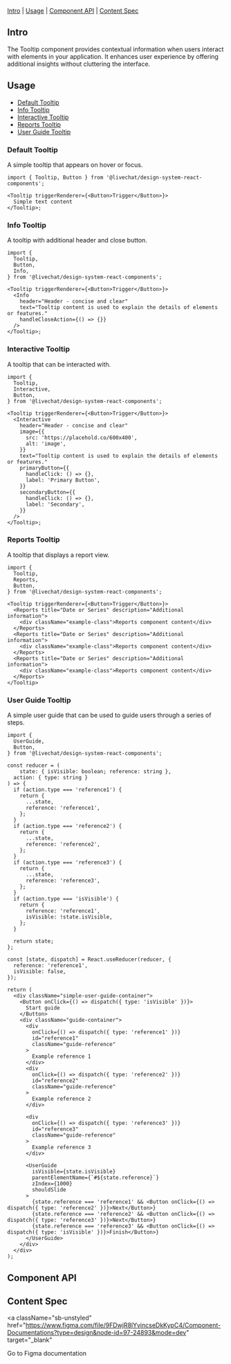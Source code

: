 

<Meta of={Stories} />

<Title>Tooltip</Title>

[Intro](#Intro) | [Usage](#Usage) | [Component API](#ComponentAPI) | [Content Spec](#ContentSpec)

## Intro <a id="Intro" />

The Tooltip component provides contextual information when users interact with elements in your application. It enhances user experience by offering additional insights without cluttering the interface.

## Usage <a id="Usage" />

- [Default Tooltip](#DefaultTooltip)
- [Info Tooltip](#InfoTooltip)
- [Interactive Tooltip](#InteractiveTooltip)
- [Reports Tooltip](#ReportsTooltip)
- [User Guide Tooltip](#UserGuideTooltip)


### Default Tooltip <a id="DefaultTooltip" />

A simple tooltip that appears on hover or focus.

```tsx
import { Tooltip, Button } from '@livechat/design-system-react-components';

<Tooltip triggerRenderer={<Button>Trigger</Button>}>
  Simple text content
</Tooltip>;
```

<Canvas of={Stories.Default} />

### Info Tooltip <a id="InfoTooltip" />

A tooltip with additional header and close button.

```tsx
import {
  Tooltip,
  Button,
  Info,
} from '@livechat/design-system-react-components';

<Tooltip triggerRenderer={<Button>Trigger</Button>}>
  <Info
    header="Header - concise and clear"
    text="Tooltip content is used to explain the details of elements or features."
    handleCloseAction={() => {}}
  />
</Tooltip>;
```

<Canvas of={Stories.TooltipInfo} />

### Interactive Tooltip <a id="InteractiveTooltip" />

A tooltip that can be interacted with.

```tsx
import {
  Tooltip,
  Interactive,
  Button,
} from '@livechat/design-system-react-components';

<Tooltip triggerRenderer={<Button>Trigger</Button>}>
  <Interactive
    header="Header - concise and clear"
    image={{
      src: 'https://placehold.co/600x400',
      alt: 'image',
    }}
    text="Tooltip content is used to explain the details of elements or features."
    primaryButton={{
      handleClick: () => {},
      label: 'Primary Button',
    }}
    secondaryButton={{
      handleClick: () => {},
      label: 'Secondary',
    }}
  />
</Tooltip>;
```

<Canvas of={Stories.TooltipInteractive} />

### Reports Tooltip <a id="ReportsTooltip" />

A tooltip that displays a report view.

```tsx
import {
  Tooltip,
  Reports,
  Button,
} from '@livechat/design-system-react-components';

<Tooltip triggerRenderer={<Button>Trigger</Button>}>
  <Reports title="Date or Series" description="Additional information">
    <div className="example-class">Reports component content</div>
  </Reports>
  <Reports title="Date or Series" description="Additional information">
    <div className="example-class">Reports component content</div>
  </Reports>
  <Reports title="Date or Series" description="Additional information">
    <div className="example-class">Reports component content</div>
  </Reports>
</Tooltip>
```

<Canvas of={Stories.TooltipReports} />

### User Guide Tooltip <a id="UserGuideTooltip" />

A simple user guide that can be used to guide users through a series of steps.

```tsx
import {
  UserGuide,
  Button,
} from '@livechat/design-system-react-components';

const reducer = (
    state: { isVisible: boolean; reference: string },
  action: { type: string }
) => {
  if (action.type === 'reference1') {
    return {
      ...state,
      reference: 'reference1',
    };
  }
  if (action.type === 'reference2') {
    return {
      ...state,
      reference: 'reference2',
    };
  }
  if (action.type === 'reference3') {
    return {
      ...state,
      reference: 'reference3',
    };
  }
  if (action.type === 'isVisible') {
    return {
      reference: 'reference1',
      isVisible: !state.isVisible,
    };
  }

  return state;
};

const [state, dispatch] = React.useReducer(reducer, {
  reference: 'reference1',
  isVisible: false,
});

return (
  <div className="simple-user-guide-container">
    <Button onClick={() => dispatch({ type: 'isVisible' })}>
      Start guide
    </Button>
    <div className="guide-container">
      <div
        onClick={() => dispatch({ type: 'reference1' })}
        id="reference1"
        className="guide-reference"
      >
        Example reference 1
      </div>
      <div
        onClick={() => dispatch({ type: 'reference2' })}
        id="reference2"
        className="guide-reference"
      >
        Example reference 2
      </div>

      <div
        onClick={() => dispatch({ type: 'reference3' })}
        id="reference3"
        className="guide-reference"
      >
        Example reference 3
      </div>

      <UserGuide
        isVisible={state.isVisible}
        parentElementName={`#${state.reference}`}
        zIndex={1000}
        shouldSlide
      >
        {state.reference === 'reference1' && <Button onClick={() => dispatch({ type: 'reference2' })}>Next</Button>}
        {state.reference === 'reference2' && <Button onClick={() => dispatch({ type: 'reference3' })}>Next</Button>}
        {state.reference === 'reference3' && <Button onClick={() => dispatch({ type: 'isVisible' })}>Finish</Button>}
      </UserGuide>
    </div>
  </div>
);

```

<Canvas of={Stories.SimpleUserGuide} />

## Component API <a id="ComponentAPI" />

<ArgTypes of={Stories.Default} sort="requiredFirst" />

## Content Spec <a id="ContentSpec" />

<a
  className="sb-unstyled"
  href="https://www.figma.com/file/9FDwjR8lYvincseDkKypC4/Component-Documentations?type=design&node-id=97-24893&mode=dev"
  target="_blank"
>
  Go to Figma documentation
</a>
